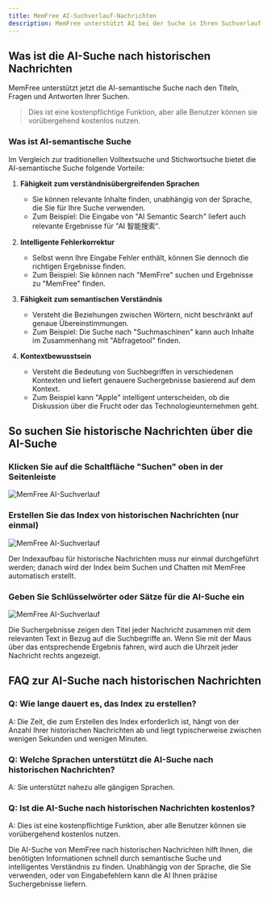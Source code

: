 ```yaml
---
title: MemFree AI-Suchverlauf-Nachrichten
description: MemFree unterstützt AI bei der Suche in Ihren Suchverlauf-Daten
---
```


## Was ist die AI-Suche nach historischen Nachrichten

MemFree unterstützt jetzt die AI-semantische Suche nach den Titeln, Fragen und Antworten Ihrer Suchen.

> Dies ist eine kostenpflichtige Funktion, aber alle Benutzer können sie vorübergehend kostenlos nutzen.

### Was ist AI-semantische Suche

Im Vergleich zur traditionellen Volltextsuche und Stichwortsuche bietet die AI-semantische Suche folgende Vorteile:

1. **Fähigkeit zum verständnisübergreifenden Sprachen**

    - Sie können relevante Inhalte finden, unabhängig von der Sprache, die Sie für Ihre Suche verwenden.
    - Zum Beispiel: Die Eingabe von "AI Semantic Search" liefert auch relevante Ergebnisse für "AI 智能搜索".

2. **Intelligente Fehlerkorrektur**

    - Selbst wenn Ihre Eingabe Fehler enthält, können Sie dennoch die richtigen Ergebnisse finden.
    - Zum Beispiel: Sie können nach "MemFrre" suchen und Ergebnisse zu "MemFree" finden.

3. **Fähigkeit zum semantischen Verständnis**

    - Versteht die Beziehungen zwischen Wörtern, nicht beschränkt auf genaue Übereinstimmungen.
    - Zum Beispiel: Die Suche nach "Suchmaschinen" kann auch Inhalte im Zusammenhang mit "Abfragetool" finden.

4. **Kontextbewusstsein**

    - Versteht die Bedeutung von Suchbegriffen in verschiedenen Kontexten und liefert genauere Suchergebnisse basierend auf dem Kontext.
    - Zum Beispiel kann "Apple" intelligent unterscheiden, ob die Diskussion über die Frucht oder das Technologieunternehmen geht.

## So suchen Sie historische Nachrichten über die AI-Suche

<Steps>

### Klicken Sie auf die Schaltfläche "Suchen" oben in der Seitenleiste

<img className="my-4 overflow-hidden rounded-lg" src="https://image.memfree.me/1736302665681-memfree-ai-search-history.png" alt="MemFree AI-Suchverlauf" />

### Erstellen Sie das Index von historischen Nachrichten (nur einmal)

<img className="my-4 overflow-hidden rounded-lg" src="https://image.memfree.me/1736303576951-memfree-ai-search-history.png" alt="MemFree AI-Suchverlauf" />

Der Indexaufbau für historische Nachrichten muss nur einmal durchgeführt werden; danach wird der Index beim Suchen und Chatten mit MemFree automatisch erstellt.

### Geben Sie Schlüsselwörter oder Sätze für die AI-Suche ein

<img className="my-4 overflow-hidden rounded-lg" src="https://image.memfree.me/1736302819598-memfree-ai-search-history.png" alt="MemFree AI-Suchverlauf" />

Die Suchergebnisse zeigen den Titel jeder Nachricht zusammen mit dem relevanten Text in Bezug auf die Suchbegriffe an. Wenn Sie mit der Maus über das entsprechende Ergebnis fahren, wird auch die Uhrzeit jeder Nachricht rechts angezeigt.

</Steps>

## FAQ zur AI-Suche nach historischen Nachrichten

### Q: Wie lange dauert es, das Index zu erstellen?

A: Die Zeit, die zum Erstellen des Index erforderlich ist, hängt von der Anzahl Ihrer historischen Nachrichten ab und liegt typischerweise zwischen wenigen Sekunden und wenigen Minuten.

### Q: Welche Sprachen unterstützt die AI-Suche nach historischen Nachrichten?

A: Sie unterstützt nahezu alle gängigen Sprachen.

### Q: Ist die AI-Suche nach historischen Nachrichten kostenlos?

A: Dies ist eine kostenpflichtige Funktion, aber alle Benutzer können sie vorübergehend kostenlos nutzen.

Die AI-Suche von MemFree nach historischen Nachrichten hilft Ihnen, die benötigten Informationen schnell durch semantische Suche und intelligentes Verständnis zu finden. Unabhängig von der Sprache, die Sie verwenden, oder von Eingabefehlern kann die AI Ihnen präzise Suchergebnisse liefern.